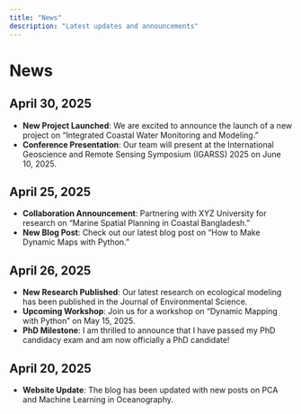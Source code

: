 ```yaml
---
title: "News"
description: "Latest updates and announcements"
---
```


# News

## April 30, 2025
- **New Project Launched**: We are excited to announce the launch of a new project on "Integrated Coastal Water Monitoring and Modeling."
- **Conference Presentation**: Our team will present at the International Geoscience and Remote Sensing Symposium (IGARSS) 2025 on June 10, 2025.

## April 25, 2025
- **Collaboration Announcement**: Partnering with XYZ University for research on "Marine Spatial Planning in Coastal Bangladesh."
- **New Blog Post**: Check out our latest blog post on "How to Make Dynamic Maps with Python."

## April 26, 2025
- **New Research Published**: Our latest research on ecological modeling has been published in the Journal of Environmental Science.
- **Upcoming Workshop**: Join us for a workshop on "Dynamic Mapping with Python" on May 15, 2025.
- **PhD Milestone**: I am thrilled to announce that I have passed my PhD candidacy exam and am now officially a PhD candidate!

## April 20, 2025
- **Website Update**: The blog has been updated with new posts on PCA and Machine Learning in Oceanography.